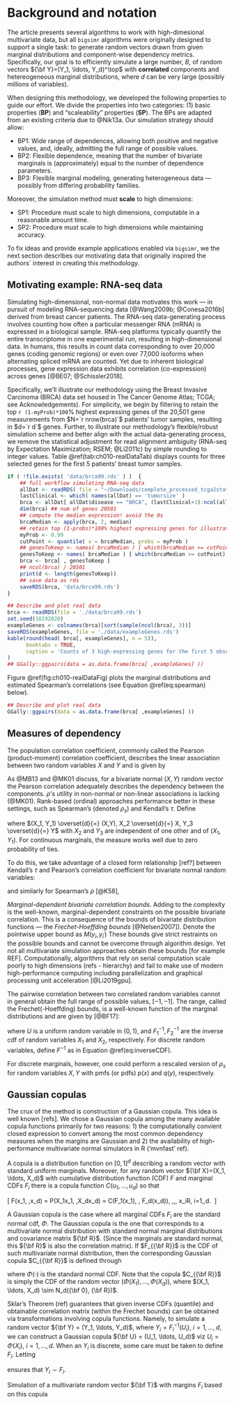 # Background and notation {#background}

The article presents several algorithms to work with high-dimesional multivariate data, but all `bigsimr` algorithms were originally designed to support a single task:
to generate random vectors drawn from given marginal distributions and component-wise dependency metrics.
Specifically, our goal is to efficiently simulate a large number, $B$, of random vectors ${\bf Y}=(Y_1, \ldots, Y_d)^\top$ with **correlated** components and hetereogeneous marginal distributions, where $d$ can be very large (possibly millions of variables).

When designing this methodology, we developed the following properties to guide our effort.
We divide the properties into two categories: (1) basic properties (**BP**) and "scaleability" properties (**SP**). 
The BPs are adapted from an existing criteria due to @Nik13a.
Our simulation strategy should allow:

* BP1: Wide range of dependences, allowing both positive and negative values, and, ideally, admitting the full range of possible values.
* BP2: Flexible dependence, meaning that the number of bivariate marginals is (approximately) equal to the number of dependence parameters.
* BP3: Flexible marginal modeling, generating heterogeneous data --- possibly from differing probability families.

Moreover, the simulation method must **scale** to high dimensions:

* SP1: Procedure must scale to high dimensions, computable in a reasonable amount time.
* SP2: Procedure must scale to high dimensions while maintaining accuracy.

To fix ideas and provide example applications enabled via `bigsimr`, we the next section describes our motivating data that originally inspired the authors` interest in creating this methodology.

## Motivating example: RNA-seq data

Simulating high-dimensional, non-normal data motivates this work --- in pursuit of modeling RNA-sequencing data [@Wang2009b; @Conesa2016b] derived from breast cancer patients. 
The RNA-seq data-generating process involves counting how often a particular messenger RNA (mRNA) is expressed in a biological sample.
RNA-seq platforms typically quantify the entire transcriptome in one experimental run, resulting in high-dimensional data.
In humans, this results in count data corresponding to over 20,000 genes (coding genomic regions) or even over 77,000 isoforms when alternating spliced mRNA are counted.
Yet due to inherent biological processes, gene expression data exhibits correlation (co-expression) across genes [@BE07; @Schissler2018]. 

Specifically, we'll illustrate our methodology using the Breast Invasive Carcinoma (BRCA) data set housed in The Cancer Genome Atlas; TCGA; see Acknowledgements).
For simplicity, we begin by filtering to retain the top `r (1-myProb)*100`% highest expressing genes of the 20,501 gene measurements from $N=`r nrow(brca)`$ patients' tumor samples, resulting in $d=`r d`$ genes.
Further, to illustrate our methodology's flexible/robust simulation scheme and better align with the actual data-generating process, we remove the statistical adjustment for read alignment ambiguity (RNA-seq by Expectation Maximization; RSEM; @Li2011c) by simple rounding to integer values.
Table \@ref(tab:ch010-realDataTab) displays counts for three selected genes for the first 5 patients' breast tumor samples. 

```r
if ( !file.exists( 'data/brca99.rds' ) )  {
    ## full workflow simulating RNA-seq data
    allDat <- readRDS( file = "~/Downloads/complete_processed_tcga2stat_RNASeq2_with_clinical.rds" )
    lastClinical <- which( names(allDat) == 'tumorsize' )
    brca <- allDat[ allDat$disease == "BRCA", (lastClinical+1):ncol(allDat) ]
    dim(brca) ## num of genes 20501
    ## compute the median expression! avoid the 0s
    brcaMedian <- apply(brca, 2, median)
    ## retain top (1-probs)*100% highest expressing genes for illustration
    myProb <- 0.99
    cutPoint <- quantile( x = brcaMedian, probs = myProb )
    ## genesToKeep <- names( brcaMedian ) [ which(brcaMedian >= cutPoint) ]
    genesToKeep <- names( brcaMedian ) [ which(brcaMedian >= cutPoint) ]
    brca <- brca[ , genesToKeep ]
    ## ncol(brca) / 20501
    print(d <- length(genesToKeep))
    ## save data as rds
    saveRDS(brca, 'data/brca99.rds')
}
```

```r
## Describe and plot real data
brca <- readRDS(file = './data/brca99.rds')
set.seed(10192020)
exampleGenes <- colnames(brca)[sort(sample(ncol(brca), 3))]
saveRDS(exampleGenes, file = './data/exampleGenes.rds')
kable(round(head( brca[, exampleGenes], n = 5)),
      booktabs = TRUE,
      caption = 'Counts of 3 high-expressing genes for the first 5 observations of the BRCA dataset.'
)
## GGally::ggpairs(data = as.data.frame(brca[ ,exampleGenes] ))
```

Figure \@ref(fig:ch010-realDataFig) plots the marginal distributions and estimated Spearman's correlations (see Equation \@ref(eq:spearman) below).

```r
## Describe and plot real data
GGally::ggpairs(data = as.data.frame(brca[ ,exampleGenes] ))
```

## Measures of dependency

The population correlation coefficient, commonly called the Pearson (product-moment) correlation coefficient, describes the linear association between two random variables $X$ and $Y$ and is given by

\begin{equation}
(\#eq:pearson)
\rho(X,Y) = \frac{E(XY) - E(X)E(Y)}{\left[ var(X)var(Y)\right]^{1/2}} 
\end{equation}

As @MB13 and @MK01 discuss, for a bivariate normal $(X,Y)$ random vector the Pearson correlation adequately describes the dependency between the components. $\rho$'s utility in non-normal or non-linear associations is lacking (@MK01). Rank-based (ordinal) approaches performance better in these settings, such as Spearman's (denoted $\rho_s$) and Kendall's $\tau$. Define 

\begin{equation}
(\#eq:spearman)
\rho_s(X,Y) = 3 \left[ P\left[ (X_1 - X_2)(Y_1-Y_3) > 0 \right] - P\left[ (X_1 - X_2)(Y_1-Y_3) < 0 \right] \right]
\end{equation}

\noindent where $(X_1, Y_1) \overset{d}{=} (X,Y), X_2 \overset{d}{=} X, Y_3 \overset{d}{=} Y$ with $X_2$ and $Y_3$ are independent of one other and of $(X_1, Y_1)$. For continuous marginals, the measure works well due to zero probability of ties. 

To do this, we take advantage of a closed form relationship [ref?] between Kendall's $\tau$ and Pearson's correlation coefficient for bivariate normal random variables:

\begin{equation}
(\#eq:convertKendall)
r_{Pearson} = sin \left( \tau_{Kendall} \times \frac{\pi}{2} \right), 
\end{equation}

\noindent and similarly for Spearman's $\rho$ [@K58],

\begin{equation}
(\#eq:convertSpearman)
\rho_{Pearson} = 2 \times sin \left( \rho_{Spearman} \times \frac{\pi}{6} \right).
\end{equation}

*Marginal-dependent bivariate correlation bounds*. 
Adding to the complexity is the well-known, marginal-dependent constraints on the possible bivariate correlation.
This is a consequence of the bounds of bivariate distribution functions --- the *Frechet-Hoeffding bounds* [@Nelsen2007]). 
Denote the pointwise upper bound as $M(y_i, y_{i^\prime})$ These bounds give strict restraints on the possible bounds and cannot be overcome through algorithm design. 
Yet not all multivariate simulation approaches obtain these bounds [for example REF].
Computationally, algorithms that rely on serial computation scale poorly to high dimensions (refs - hierarchy) and fail to make use of modern high-performance computing including parallelization and graphical processing unit acceleration [@Li2019gpu].

The pairwise correlation between two correlated random variables cannot in general obtain the full range of possible values, $[-1,-1]$. The range, called the Frechet(-Hoeffding) bounds, is a well-known function of the marginal distributions and are given by [@BF17]:

\begin{equation}
(\#eq:frechet)
\rho^{max} = \rho \left( F^{-1}_1 (U), F^{-1}_2 (U) \right), \quad \rho^{min} = \rho \left( F^{-1}_1 (U), F^{-1}_2 (1 - U) \right)
\end{equation}

\noindent where $U$ is a uniform random variable in $(0,1)$, and $F^{-1}_1, F^{-1}_2$ are the inverse cdf of random variables $X_1$ and $X_2$, respectively. For discrete random variables, define $F^{-1}$ as in Equation \@ref(eq:inverseCDF).

For discrete marginals, however, one could perform a rescaled version of $\rho_s$ for random variables $X,Y$ with pmfs (or pdfs) $p(x)$ and $q(y)$, respectively. 

\begin{equation}
(\#eq:spearmanRescaled)
\rho_{RS}(X,Y) = \frac{\rho_s(X,Y)}{ \left[ \left[ 1 - \sum_x p(x)^3 \right] \left[ 1 - \sum_y q(y)^3 \right] \right]^{1/2}}
\end{equation}

## Gaussian copulas

The crux of the method is construction of a Gaussian copula. This idea is well known [refs]. We chose a Gaussian copula among the many available copula functions primarily for two reasons: 1) the computationally convient closed expression to convert among the most common dependency measures when the margins are Gaussian and 2) the availability of high-performance multivariate normal simulators in R ('mvnfast' ref).  

A copula is a distribution function on $[0,1]^d$ describing a random vector with standard uniform marginals. Moreover, for any random vector ${\bf X}=(X_1, \ldots, X_d)$ with cumulative distribution function (CDF) $F$ and marginal CDFs $F_i$ there is a copula function 
$C(u_1, \ldots, u_d)$ so that 

\[
F(x_1, \ldots,x_d) = \mathbb P(X_1\leq x_1, \ldots,X_d\leq x_d) = C(F_1(x_1), \ldots, F_d(x_d)), \,\,\, x_i\in \mathbb R, i=1,\ldots,d. 
\]  

A Gaussian copula is the case where all marginal CDFs $F_i$ are the standard normal cdf, $\Phi$. The Gaussian copula is the one that corresponds to a multivariate normal distribution with standard normal marginal distributions and covariance matrix ${\bf R}$. (Since the marginals are standard normal, this ${\bf R}$ is also the correlation matrix). If $F_{{\bf R}}$ is the CDF of such multivariate normal distribution, then the corresponding Gaussian copula $C_{{\bf R}}$ is defined through

\begin{equation}
(\#eq:gauss)
F_{{\bf R}}(x_1, \ldots, x_d) = C_{{\bf R}}(\Phi(x_1), \ldots, \Phi(x_d)),
\end{equation}

where $\Phi(\cdot)$ is the standard normal CDF.
Note that the copula $C_{{\bf R}}$ is simply the CDF of the random vector $(\Phi(X_1), \ldots, \Phi(X_d))$, where  $(X_1, \ldots, X_d) \sim N_d({\bf 0}, {\bf R})$. 

Sklar's Theorem (ref) guarantees that given inverse CDFs (quantile) and obtainable correlation matrix (within the Frechet bounds) can be obtained via transformations involving copula functions. 
Namely, to simulate a random vector ${\bf Y}  = (Y_1, \ldots,  Y_d)$, where $Y_i=F_i^{-1}(U_i)$, $i=1, \ldots, d$, we can construct a Gaussian copula ${\bf U} = (U_1, \ldots,  U_d)$ viz $U_i=\Phi(X_i)$, $i=1, \ldots, d$. 
When an $Y_i$ is discrete, some care must be taken to define $F_i$. Letting 

\begin{equation}
F_{i}^{-1} = inf\{y:F_{i}(y) \geq u \}
(\#eq:inverseCDF)
\end{equation}

\noindent ensures that $Y_i \sim F_i$.

Simulation of a multivariate random vector ${\bf T}$ with margins $F_i$ based on this copula 
